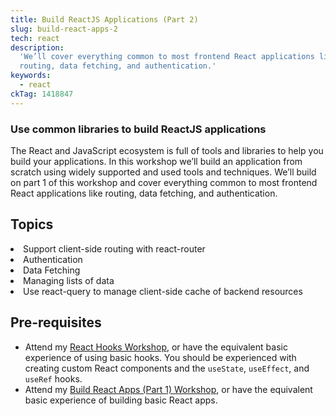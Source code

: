 ```yaml
---
title: Build ReactJS Applications (Part 2)
slug: build-react-apps-2
tech: react
description:
  'We’ll cover everything common to most frontend React applications like
  routing, data fetching, and authentication.'
keywords:
  - react
ckTag: 1418847
---
```



### Use common libraries to build ReactJS applications

The React and JavaScript ecosystem is full of tools and libraries to help you
build your applications. In this workshop we’ll build an application from
scratch using widely supported and used tools and techniques. We’ll build on
part 1 of this workshop and cover everything common to most frontend React
applications like routing, data fetching, and authentication.

## Topics

<List>
  <Li check>Support client-side routing with react-router</Li>
  <Li check>Authentication</Li>
  <Li check>Data Fetching</Li>
  <Li check>Managing lists of data</Li>
  <Li check>
    Use react-query to manage client-side cache of backend resources
  </Li>
</List>

## Pre-requisites

- Attend my [React Hooks Workshop](/workshops/advanced-react-hooks), or have the
  equivalent basic experience of using basic hooks. You should be experienced
  with creating custom React components and the `useState`, `useEffect`, and
  `useRef` hooks.
- Attend my [Build React Apps (Part 1) Workshop](/workshops/build-react-apps-1),
  or have the equivalent basic experience of building basic React apps.
